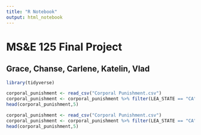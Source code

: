 ```yaml
---
title: "R Notebook"
output: html_notebook
---
```


# MS&E 125 Final Project
## Grace, Chanse, Carlene, Katelin, Vlad

```r
library(tidyverse)
```
```r
corporal_punishment <- read_csv("Corporal Punishment.csv")
corporal_punishment <- corporal_punishment %>% filter(LEA_STATE == "CA")
head(corporal_punishment,5)
```

```r
corporal_punishment <- read_csv("Corporal Punishment.csv")
corporal_punishment <- corporal_punishment %>% filter(LEA_STATE == "CA")
head(corporal_punishment,5)
```

